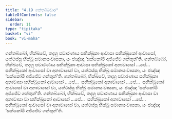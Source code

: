 ```yaml
---
title: "4.19 ගන්තබ්බවාර"
tableOfContents: false
sidebar:
  order: 11
type: "tipitaka"
basket: "vi"
book: "vi-maha"
---
```



<DynamicBreadcrumb />

<Division number="232" book="vi-maha">

<Paragraph number="1067" book="vi-maha">
ගන්තබ්බෝ, භික්ඛවේ, තදහු පවාරණාය සභික්ඛුකා ආවාසා සභික්ඛුකෝ ආවාසෝ, යත්ථස්සු භික්ඛූ සමානසංවාසකා, යං ජඤ්ඤා ‘සක්කෝමි අජ්ජේව ගන්තුන්’ති. ගන්තබ්බෝ, භික්ඛවේ, තදහු පවාරණාය සභික්ඛුකා ආවාසා සභික්ඛුකෝ අනාවාසෝ …පේ…  සභික්ඛුකෝ ආවාසෝ වා අනාවාසෝ වා, යත්ථස්සු භික්ඛූ සමානසංවාසකා, යං ජඤ්ඤා ‘සක්කෝමි අජ්ජේව ගන්තුන්’ති.
</Paragraph>

<Paragraph number="1068" book="vi-maha">
ගන්තබ්බෝ, භික්ඛවේ, තදහු පවාරණාය සභික්ඛුකා අනාවාසා සභික්ඛුකෝ ආවාසෝ …පේ…  සභික්ඛුකෝ අනාවාසෝ …පේ…  සභික්ඛුකෝ ආවාසෝ වා අනාවාසෝ වා, යත්ථස්සු භික්ඛූ සමානසංවාසකා, යං ජඤ්ඤා ‘සක්කෝමි අජ්ජේව ගන්තුන්’ති.
</Paragraph>

<Paragraph number="1069" book="vi-maha">
ගන්තබ්බෝ, භික්ඛවේ, තදහු පවාරණාය සභික්ඛුකා ආවාසා වා අනාවාසා වා සභික්ඛුකෝ ආවාසෝ …පේ…  සභික්ඛුකෝ අනාවාසෝ …පේ…  සභික්ඛුකෝ ආවාසෝ වා අනාවාසෝ වා, යත්ථස්සු භික්ඛූ සමානසංවාසකා, යං ජඤ්ඤා ‘සක්කෝමි අජ්ජේව ගන්තුන්’ති.
</Paragraph>
</Division>